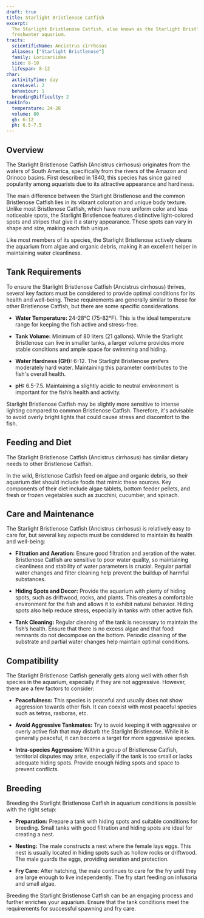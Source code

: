```yaml
---
draft: true
title: Starlight Bristlenose Catfish
excerpt:
  The Starlight Bristlenose Catfish, also known as the Starlight Bristlenose, is a hardy and striking addition to any
  freshwater aquarium.
traits:
  scientificName: Ancistrus cirrhosus
  aliases: ["Starlight Bristlenose"]
  family: Loricariidae
  size: 8-10
  lifespan: 8-12
char:
  activityTime: day
  careLevel: 2
  behaviour: 1
  breedingDifficulty: 2
tankInfo:
  temperature: 24-28
  volume: 80
  gh: 6-12
  ph: 6.5-7.5
---
```


## Overview

The Starlight Bristlenose Catfish (Ancistrus cirrhosus) originates from the waters of South America, specifically from
the rivers of the Amazon and Orinoco basins. First described in 1840, this species has since gained popularity among
aquarists due to its attractive appearance and hardiness.

The main difference between the Starlight Bristlenose and the common Bristlenose Catfish lies in its vibrant coloration
and unique body texture. Unlike most Bristlenose Catfish, which have more uniform color and less noticeable spots, the
Starlight Bristlenose features distinctive light-colored spots and stripes that give it a starry appearance. These spots
can vary in shape and size, making each fish unique.

Like most members of its species, the Starlight Bristlenose actively cleans the aquarium from algae and organic debris,
making it an excellent helper in maintaining water cleanliness.

## Tank Requirements

To ensure the Starlight Bristlenose Catfish (Ancistrus cirrhosus) thrives, several key factors must be considered to
provide optimal conditions for its health and well-being. These requirements are generally similar to those for other
Bristlenose Catfish, but there are some specific considerations.

- **Water Temperature:** 24-28°C (75-82°F). This is the ideal temperature range for keeping the fish active and
  stress-free.

- **Tank Volume:** Minimum of 80 liters (21 gallons). While the Starlight Bristlenose can live in smaller tanks, a
  larger volume provides more stable conditions and ample space for swimming and hiding.

- **Water Hardness (GH):** 6-12. The Starlight Bristlenose prefers moderately hard water. Maintaining this parameter
  contributes to the fish's overall health.

- **pH:** 6.5-7.5. Maintaining a slightly acidic to neutral environment is important for the fish’s health and activity.

Starlight Bristlenose Catfish may be slightly more sensitive to intense lighting compared to common Bristlenose Catfish.
Therefore, it's advisable to avoid overly bright lights that could cause stress and discomfort to the fish.

## Feeding and Diet

The Starlight Bristlenose Catfish (Ancistrus cirrhosus) has similar dietary needs to other Bristlenose Catfish.

In the wild, Bristlenose Catfish feed on algae and organic debris, so their aquarium diet should include foods that
mimic these sources. Key components of their diet include algae tablets, bottom feeder pellets, and fresh or frozen
vegetables such as zucchini, cucumber, and spinach.

## Care and Maintenance

The Starlight Bristlenose Catfish (Ancistrus cirrhosus) is relatively easy to care for, but several key aspects must be
considered to maintain its health and well-being:

- **Filtration and Aeration:** Ensure good filtration and aeration of the water. Bristlenose Catfish are sensitive to
  poor water quality, so maintaining cleanliness and stability of water parameters is crucial. Regular partial water
  changes and filter cleaning help prevent the buildup of harmful substances.

- **Hiding Spots and Decor:** Provide the aquarium with plenty of hiding spots, such as driftwood, rocks, and plants.
  This creates a comfortable environment for the fish and allows it to exhibit natural behavior. Hiding spots also help
  reduce stress, especially in tanks with other active fish.

- **Tank Cleaning:** Regular cleaning of the tank is necessary to maintain the fish’s health. Ensure that there is no
  excess algae and that food remnants do not decompose on the bottom. Periodic cleaning of the substrate and partial
  water changes help maintain optimal conditions.

## Compatibility

The Starlight Bristlenose Catfish generally gets along well with other fish species in the aquarium, especially if they
are not aggressive. However, there are a few factors to consider:

- **Peacefulness:** This species is peaceful and usually does not show aggression towards other fish. It can coexist
  with most peaceful species such as tetras, rasboras, etc.

- **Avoid Aggressive Tankmates:** Try to avoid keeping it with aggressive or overly active fish that may disturb the
  Starlight Bristlenose. While it is generally peaceful, it can become a target for more aggressive species.

- **Intra-species Aggression:** Within a group of Bristlenose Catfish, territorial disputes may arise, especially if the
  tank is too small or lacks adequate hiding spots. Provide enough hiding spots and space to prevent conflicts.

## Breeding

Breeding the Starlight Bristlenose Catfish in aquarium conditions is possible with the right setup:

- **Preparation:** Prepare a tank with hiding spots and suitable conditions for breeding. Small tanks with good
  filtration and hiding spots are ideal for creating a nest.

- **Nesting:** The male constructs a nest where the female lays eggs. This nest is usually located in hiding spots such
  as hollow rocks or driftwood. The male guards the eggs, providing aeration and protection.

- **Fry Care:** After hatching, the male continues to care for the fry until they are large enough to live
  independently. The fry start feeding on infusoria and small algae.

Breeding the Starlight Bristlenose Catfish can be an engaging process and further enriches your aquarium. Ensure that
the tank conditions meet the requirements for successful spawning and fry care.
